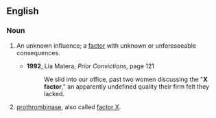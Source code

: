 ==English==

===Noun===
{{en-noun}}

# {{idiom}} An unknown influence; a [[factor]] with unknown or unforeseeable consequences.
#* '''1992''', Lia Matera, ''Prior Convictions'', page 121
#*: We slid into our office, past two women discussing the "'''X factor'''," an apparently undefined quality their firm felt they lacked.
# [[prothrombinase]], also called [[factor X]].